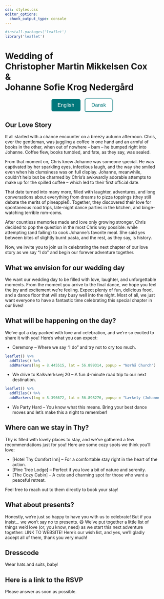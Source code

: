 ```yaml
---
css: styles.css
editor_options: 
  chunk_output_type: console
---
```


```r
#install.packages('leaflet')
library('leaflet')
```

<div class="title-block-banner">
  <h1>Wedding of <br> Christopher Martin Mikkelsen Cox <br> & <br> Johanne Sofie Krog Nedergård</h1>
</div>

<div style="text-align: center; margin-top: 20px;">
  <button onclick="window.location.href='index.html'" style="background-color: #00777B; color: white; padding: 10px 20px; border: none; border-radius: 5px; font-size: 1.2em; margin-right: 10px;">
    English
  </button>
  <button onclick="window.location.href='index_da.html'" style="background-color: white; color: #00777B; padding: 10px 20px; border: 2px solid #00777B; border-radius: 5px; font-size: 1.2em;">
    Dansk
  </button>
</div>

<div class="parallax-container"><div class="parallax-image-container"></div></div>

## Our Love Story

It all started with a chance encounter on a breezy autumn afternoon. Chris, ever the gentleman, was juggling a coffee in one hand and an armful of books in the other, when out of nowhere – bam – he bumped right into Johanne. Coffee flew, books tumbled, and fate, as they say, was sealed.

From that moment on, Chris knew Johanne was someone special. He was captivated by her sparkling eyes, infectious laugh, and the way she smiled even when his clumsiness was on full display. Johanne, meanwhile, couldn’t help but be charmed by Chris’s awkwardly adorable attempts to make up for the spilled coffee – which led to their first official date.

That date turned into many more, filled with laughter, adventures, and long conversations about everything from dreams to pizza toppings (they still debate the merits of pineapple!). Together, they discovered their love for spontaneous road trips, late-night dance parties in the kitchen, and binge-watching terrible rom-coms.

After countless memories made and love only growing stronger, Chris decided to pop the question in the most Chris way possible: while attempting (and failing) to cook Johanne’s favorite meal. She said yes between bites of slightly burnt pasta, and the rest, as they say, is history.

Now, we invite you to join us in celebrating the next chapter of our love story as we say "I do" and begin our forever adventure together.

## What we envision for our wedding day
We want our wedding day to be filled with love, laughter, and unforgettable moments. From the moment you arrive to the final dance, we hope you feel the joy and excitement we’re feeling. Expect plenty of fun, delicious food, and a dance floor that will stay busy well into the night. Most of all, we just want everyone to have a fantastic time celebrating this special chapter in our lives!

## What will be happening on the day?
We’ve got a day packed with love and celebration, and we’re so excited to share it with you! Here’s what you can expect:
  
* Ceremony – Where we say "I do" and try not to cry too much.
```r
leaflet() %>%
  addTiles() %>%
  addMarkers(lng = 8.445515, lat = 56.899314, popup = "Nørhå Church")
```

* We drive to Kalkværksvej 20 – A fun 4-minute road trip to our next destination.
```r
leaflet() %>%
  addTiles() %>%
  addMarkers(lng = 8.396672, lat = 56.898276, popup = "Lærkely (Johanne's Mum's Home)")
```

* We Party Hard – You know what this means. Bring your best dance moves and let’s make this a night to remember!

## Where can we stay in Thy?
Thy is filled with lovely places to stay, and we’ve gathered a few recommendations just for you! Here are some cozy spots we think you’ll love:

* [Hotel Thy Comfort Inn] – For a comfortable stay right in the heart of the action.
* [Pine Tree Lodge] – Perfect if you love a bit of nature and serenity.
* [The Cozy Cabin] – A cute and charming spot for those who want a peaceful retreat.

Feel free to reach out to them directly to book your stay!

## What about presents?
Honestly, we’re just so happy to have you with us to celebrate! But if you insist... we won’t say no to presents. 😄 We’ve put together a little list of things we’d love (or, you know, need) as we start this next adventure together: LINK TO WEBSITE! Here’s our wish list, and yes, we’ll gladly accept all of them, thank you very much!

## Dresscode
Wear hats and suits, baby!

## Here is a link to the RSVP
Please answer as soon as possible.
